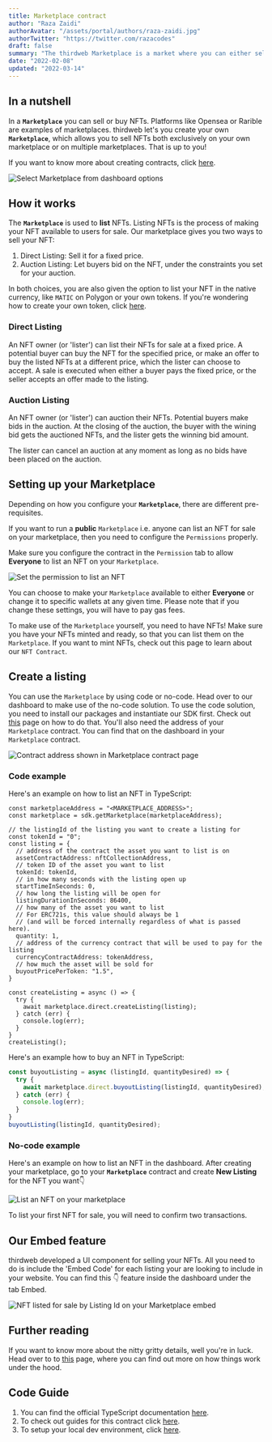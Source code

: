 ```yaml
---
title: Marketplace contract
author: "Raza Zaidi"
authorAvatar: "/assets/portal/authors/raza-zaidi.jpg"
authorTwitter: "https://twitter.com/razacodes"
draft: false
summary: "The thirdweb Marketplace is a market where you can either sell or auction NFTs"
date: "2022-02-08"
updated: "2022-03-14"
---
```


## In a nutshell

In a **`Marketplace`** you can sell or buy NFTs. Platforms like Opensea or Rarible are examples of marketplaces. thirdweb let's you create your own **`Marketplace`**, which allows you to sell NFTs both exclusively on your own marketplace or on multiple marketplaces. That is up to you!

If you want to know more about creating contracts, click [here](/contracts).

![Select Marketplace from dashboard options](/assets/portal/contracts/marketplace/select-marketplace-from-dashboard.png)

## How it works

The **`Marketplace`** is used to **list** NFTs. Listing NFTs is the process of making your NFT available to users for sale. Our marketplace gives you two ways to sell your NFT:

1. Direct Listing: Sell it for a fixed price.
2. Auction Listing: Let buyers bid on the NFT, under the constraints you set for your auction.

In both choices, you are also given the option to list your NFT in the native currency, like `MATIC` on Polygon or your own tokens. If you're wondering how to create your own token, click [here](/contracts/token).

### Direct Listing

An NFT owner (or 'lister') can list their NFTs for sale at a fixed price. A potential buyer can buy the NFT for the specified price, or make an offer to buy the listed NFTs at a different price, which the lister can choose to accept. A sale is executed when either a buyer pays the fixed price, or the seller accepts an offer made to the listing.

### Auction Listing

An NFT owner (or 'lister') can auction their NFTs. Potential buyers make bids in the auction. At the closing of the auction, the buyer with the wining bid gets the auctioned NFTs, and the lister gets the winning bid amount.

The lister can cancel an auction at any moment as long as no bids have been placed on the auction.

## Setting up your Marketplace

Depending on how you configure your **`Marketplace`**, there are different pre-requisites.

If you want to run a **public** `Marketplace` i.e. anyone can list an NFT for sale on your marketplace, then you need to configure the `Permissions` properly.

Make sure you configure the contract in the `Permission` tab to allow **Everyone** to list an NFT on your `Marketplace`.

![Set the permission to list an NFT](/assets/portal/contracts/marketplace/permission.png)

You can choose to make your `Marketplace` available to either **Everyone** or change it to specific wallets at any given time. Please note that if you change these settings, you will have to pay gas fees.

To make use of the `Marketplace` yourself, you need to have NFTs! Make sure you have your NFTs minted and ready, so that you can list them on the `Marketplace`. If you want to mint NFTs, check out this page to learn about our `NFT Contract`.

## Create a listing

You can use the `Marketplace` by using code or no-code. Head over to our dashboard to make use of the no-code solution. To use the code solution, you need to install our packages and instantiate our SDK first. Check out [this](/learn-thirdweb/connect-to-blockchain) page on how to do that. You'll also need the address of your `Marketplace` contract. You can find that on the dashboard in your `Marketplace` contract.

![Contract address shown in Marketplace contract page](/assets/portal/contracts/marketplace/marketplace-contract-address.png)

### Code example

Here's an example on how to list an NFT in TypeScript:

```tsx
const marketplaceAddress = "<MARKETPLACE_ADDRESS>";
const marketplace = sdk.getMarketplace(marketplaceAddress);

// the listingId of the listing you want to create a listing for
const tokenId = "0";
const listing = {
  // address of the contract the asset you want to list is on
  assetContractAddress: nftCollectionAddress,
  // token ID of the asset you want to list
  tokenId: tokenId,
  // in how many seconds with the listing open up
  startTimeInSeconds: 0,
  // how long the listing will be open for
  listingDurationInSeconds: 86400,
  // how many of the asset you want to list
  // For ERC721s, this value should always be 1 
  // (and will be forced internally regardless of what is passed here).
  quantity: 1,
  // address of the currency contract that will be used to pay for the listing
  currencyContractAddress: tokenAddress,
  // how much the asset will be sold for
  buyoutPricePerToken: "1.5",
}

const createListing = async () => {
  try {
    await marketplace.direct.createListing(listing);
  } catch (err) {
    console.log(err);
  }
}
createListing();
```

Here's an example how to buy an NFT in TypeScript:

```jsx
const buyoutListing = async (listingId, quantityDesired) => {
  try {
    await marketplace.direct.buyoutListing(listingId, quantityDesired);
  } catch (err) {
    console.log(err);
  }
}
buyoutListing(listingId, quantityDesired);
```

### No-code example

Here's an example on how to list an NFT in the dashboard. After creating your marketplace, go to your **`Marketplace`** contract and create **New Listing** for the NFT you want👇

![List an NFT on your marketplace](/assets/portal/contracts/marketplace/create-new-listing.png)

To list your first NFT for sale, you will need to confirm two transactions.

## Our Embed feature

thirdweb developed a UI component for selling your NFTs. All you need to do is include the 'Embed Code' for each listing your are looking to include in your website. You can find this 👇 feature inside the dashboard under the tab Embed.

![NFT listed for sale by Listing Id on your Marketplace embed](/assets/portal/contracts/marketplace/marketplace-for-sale-embed.png)

## Further reading

If you want to know more about the nitty gritty details, well you're in luck. Head over to to [this](https://github.com/thirdweb-dev/contracts/blob/main/contracts/marketplace/marketplace.md) page, where you can find out more on how things work under the hood.

## Code Guide

1. You can find the official TypeScript documentation [here](https://docs.thirdweb.com/typescript/sdk.marketplace).
2. To check out guides for this contract click [here](/guides/marketplace).
3. To setup your local dev environment, click [here](/guides/sdk-guide).

<MdxNavigation>
  <MdxNavigationItem
    href="/contracts/token"
    title="Token"
  />
  <MdxNavigationItem href="/contracts/pack" title="Pack" next />
</MdxNavigation>
